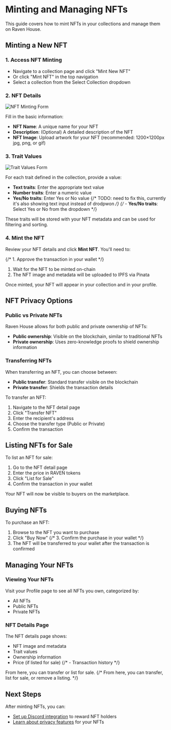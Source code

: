# Minting and Managing NFTs

This guide covers how to mint NFTs in your collections and manage them on Raven House.

## Minting a New NFT

### 1. Access NFT Minting

- Navigate to a collection page and click "Mint New NFT" 
- Or click "Mint NFT" in the top navigation
- Select a collection from the Select Collection dropdown

### 2. NFT Details

![NFT Minting Form](/img/docs/nft-mint-form.png)

Fill in the basic information:

- **NFT Name**: A unique name for your NFT
- **Description**: (Optional) A detailed description of the NFT
- **NFT Image**: Upload artwork for your NFT (recommended: 1200×1200px jpg, png, or gif)

### 3. Trait Values

![Trait Values Form](/img/docs/trait-values.png)

For each trait defined in the collection, provide a value:

- **Text traits**: Enter the appropriate text value
- **Number traits**: Enter a numeric value
- **Yes/No traits**: Enter Yes or No value
{/* TODO: need to fix this, currently it's also showing text input instead of drodpwon */}
{/* - **Yes/No traits**: Select Yes or No from the dropdown */}

These traits will be stored with your NFT metadata and can be used for filtering and sorting.

### 4. Mint the NFT

Review your NFT details and click **Mint NFT**. You'll need to:

{/* 1. Approve the transaction in your wallet */}
1. Wait for the NFT to be minted on-chain
2. The NFT image and metadata will be uploaded to IPFS via Pinata

Once minted, your NFT will appear in your collection and in your profile.

## NFT Privacy Options

### Public vs Private NFTs

Raven House allows for both public and private ownership of NFTs:

- **Public ownership**: Visible on the blockchain, similar to traditional NFTs
- **Private ownership**: Uses zero-knowledge proofs to shield ownership information

### Transferring NFTs

When transferring an NFT, you can choose between:

- **Public transfer**: Standard transfer visible on the blockchain
- **Private transfer**: Shields the transaction details

To transfer an NFT:

1. Navigate to the NFT detail page
2. Click "Transfer NFT"
3. Enter the recipient's address
4. Choose the transfer type (Public or Private)
5. Confirm the transaction

## Listing NFTs for Sale

To list an NFT for sale:

1. Go to the NFT detail page
2. Enter the price in RAVEN tokens
3. Click "List for Sale"
4. Confirm the transaction in your wallet

Your NFT will now be visible to buyers on the marketplace.

## Buying NFTs

To purchase an NFT:

1. Browse to the NFT you want to purchase
2. Click "Buy Now"
{/* 3. Confirm the purchase in your wallet */}
3. The NFT will be transferred to your wallet after the transaction is confirmed

## Managing Your NFTs

### Viewing Your NFTs

Visit your Profile page to see all NFTs you own, categorized by:

- All NFTs
- Public NFTs
- Private NFTs

### NFT Details Page

The NFT details page shows:

- NFT image and metadata
- Trait values
- Ownership information
- Price (if listed for sale)
{/* - Transaction history */}

From here, you can transfer or list for sale.
{/* From here, you can transfer, list for sale, or remove a listing. */}

## Next Steps

After minting NFTs, you can:

- [Set up Discord integration](/guides/discord) to reward NFT holders
- [Learn about privacy features](/guides/privacy) for your NFTs